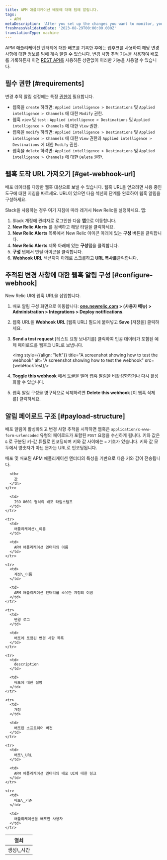```yaml
---
title: APM 애플리케이션 배포에 대해 팀에 알립니다.
tags:
  - APM
metaDescription: 'After you set up the changes you want to monitor, you can use a webhook to notify your colleagues about the impacts of those changes.'
freshnessValidatedDate: '2023-08-29T00:00:00.000Z'
translationType: machine
---
```



APM 애플리케이션 엔터티에 대한 배포를 기록한 후에는 웹후크를 사용하여 해당 변경 사항에 대한 정보를 팀에 계속 알릴 수 있습니다. 변경 사항 추적 기능을 사용하여 배포를 기록하든지 이전 [REST API를](/docs/apm/apm-ui-pages/events/record-deployments/#api-instructions) 사용하든 상관없이 이러한 기능을 사용할 수 있습니다.

## 필수 권한 [#requirements]

변경 추적 알림 설정에는 특정 [권한이](/docs/accounts/accounts-billing/new-relic-one-user-management/user-permissions) 필요합니다.

* 웹훅을 `create` 하려면: `Applied intelligence > Destinations` 및 `Applied intelligence > Channels` 에 대한 `Modify` 권한.
* 웹훅 `view` 및 `test` : `Applied intelligence > Destinations` 및 `Applied intelligence > Channels` 에 대한 `View` 권한.
* 웹훅을 `modify` 하려면: `Applied intelligence > Destinations` 및 `Applied intelligence > Channels` 에 대한 `View` 권한과 `Applied intelligence > Destinations` 에 대한 `Modify` 권한.
* 웹훅을 `delete` 하려면: `Applied intelligence > Destinations` 및 `Applied intelligence > Channels` 에 대한 `Delete` 권한.

## 웹훅 도착 URL 가져오기 [#get-webhook-url]

배포 데이터를 다양한 웹훅 대상으로 보낼 수 있습니다. 웹훅 URL을 얻으려면 사용 중인 도구에 대한 지침을 따르세요. URL이 있으면 다음 섹션의 단계를 완료하여 웹훅 알림을 구성하세요.

Slack을 사용하는 경우 여기 지침에 따라 레거시 New Relic을 설정하세요. <InlinePopover type="alerts"/>앱:

1. Slack 계정에 관리자로 로그인한 다음 **앱**으로 이동합니다.
2. **New Relic Alerts** 를 검색하고 해당 타일을 클릭하세요.
3. **New Relic Alerts** 목록에서 New Relic 아이콘 아래에 있는 **구성** 버튼을 클릭합니다.
4. **New Relic Alerts** 제목 아래에 있는 **구성**탭을 클릭합니다.
5. **구성** 탭에서 연필 아이콘을 클릭합니다.
6. **Webhook URL** 섹션까지 아래로 스크롤하고 **URL 복사를**클릭합니다.

## 추적된 변경 사항에 대한 웹훅 알림 구성 [#configure-webhook]

New Relic UI에 웹훅 URL을 삽입합니다.

1. 배포 알림 구성 화면으로 이동합니다: **[one.newrelic.com](https://one.newrelic.com/) > (사용자 메뉴) > Administration > Integrations > Deploy notifications**.

2. 웹훅 URL을 **Webhook URL** \[웹훅 URL] 필드에 붙여넣고 **Save** \[저장을] 클릭하세요.

3. **Send a test request** \[테스트 요청 보내기를] 클릭하여 인공 데이터가 포함된 예제 페이로드를 웹후크 URL로 보냅니다.

   <img style={{align: "left"}} title="A screenshot showing how to test the webhook" alt="A screenshot showing how to test the webhook" src={webHookTest}/>

4. **Toggle this webhook** 에서 토글을 밀어 웹훅 알림을 비활성화하거나 다시 활성화할 수 있습니다.

5. 웹훅 알림 구성을 영구적으로 삭제하려면 **Delete this webhook** \[이 웹훅 삭제 를] 클릭하세요.

## 알림 페이로드 구조 [#payload-structure]

배포 알림이 활성화되고 변경 사항 추적을 시작하면 웹훅은 `application/x-www-form-urlencoded` 유형의 페이로드가 포함된 `POST` 요청을 수신하게 됩니다. 키와 값은 `&` 로 구분된 키-값 튜플로 인코딩되며 키와 값 사이에는 `=` 기호가 있습니다. 키와 값 모두에서 영숫자가 아닌 문자는 URL로 인코딩됩니다.

배포 및 배포된 APM 애플리케이션 엔터티의 특성을 기반으로 다음 키와 값이 전송됩니다.

<table>
  <thead>
    <tr>
      <th>
        열쇠
      </th>

      <th>
        값
      </th>
    </tr>
  </thead>

  <tbody>
    <tr>
      <td>
        생성\_시간
      </td>

      <td>
        ISO 8601 형식의 배포 타임스탬프
      </td>
    </tr>

    <tr>
      <td>
        애플리케이션\_이름
      </td>

      <td>
        APM 애플리케이션 엔터티의 이름
      </td>
    </tr>

    <tr>
      <td>
        계정\_이름
      </td>

      <td>
        APM 애플리케이션 엔터티를 소유한 계정의 이름
      </td>
    </tr>

    <tr>
      <td>
        변경 로그
      </td>

      <td>
        배포에 포함된 변경 사항 목록
      </td>
    </tr>

    <tr>
      <td>
        description
      </td>

      <td>
        배포에 대한 설명
      </td>
    </tr>

    <tr>
      <td>
        개정
      </td>

      <td>
        배포된 소프트웨어 버전
      </td>
    </tr>

    <tr>
      <td>
        배포\_URL
      </td>

      <td>
        APM 애플리케이션 엔터티의 배포 UI에 대한 링크
      </td>
    </tr>

    <tr>
      <td>
        배포\_기준
      </td>

      <td>
        애플리케이션을 배포한 사용자
      </td>
    </tr>
  </tbody>
</table>